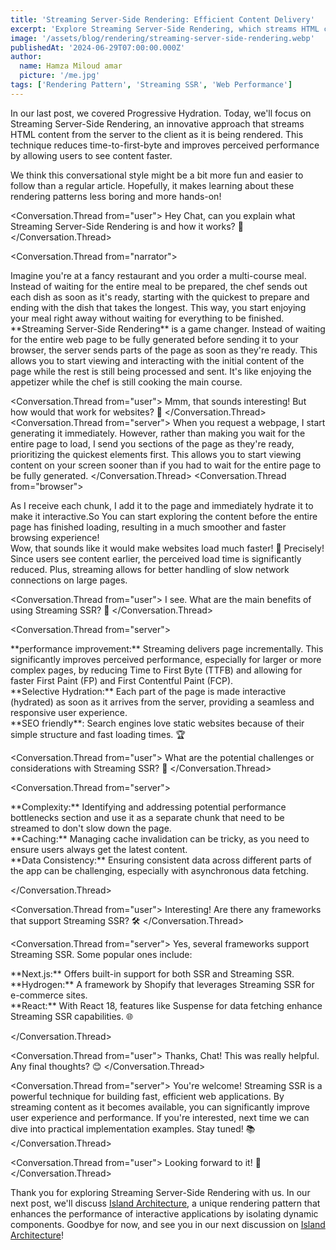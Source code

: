 ```yaml
---
title: 'Streaming Server-Side Rendering: Efficient Content Delivery'
excerpt: 'Explore Streaming Server-Side Rendering, which streams HTML content from the server to the client for faster load times.'
image: '/assets/blog/rendering/streaming-server-side-rendering.webp'
publishedAt: '2024-06-29T07:00:00.000Z'
author:
  name: Hamza Miloud amar
  picture: '/me.jpg'
tags: ['Rendering Pattern', 'Streaming SSR', 'Web Performance']
---
```


In our last post, we covered Progressive Hydration. Today, we'll focus on Streaming Server-Side Rendering, an innovative approach that streams HTML content from the server to the client as it is being rendered. This technique reduces time-to-first-byte and improves perceived performance by allowing users to see content faster.

We think this conversational style might be a bit more fun and easier to follow than a regular article. Hopefully, it makes learning about these rendering patterns less boring and more hands-on!

<Conversation>

<Conversation.Thread from="user">
  Hey Chat, can you explain what Streaming Server-Side Rendering is
  and how it works? 🤔
</Conversation.Thread>

<Conversation.Thread from="narrator">
  <div>
    Imagine you're at a fancy restaurant and you order a multi-course
    meal. Instead of waiting for the entire meal to be prepared, the
    chef sends out each dish as soon as it's ready, starting with the
    quickest to prepare and ending with the dish that takes the
    longest. This way, you start enjoying your meal right away without
    waiting for everything to be finished.
  </div>
  <div>
    **Streaming Server-Side Rendering** is a game changer. Instead of
    waiting for the entire web page to be fully generated before
    sending it to your browser, the server sends parts of the page as
    soon as they're ready. This allows you to start viewing and
    interacting with the initial content of the page while the rest is
    still being processed and sent. It's like enjoying the appetizer
    while the chef is still cooking the main course.
  </div>
</Conversation.Thread>

<Conversation.Thread from="user">
  Mmm, that sounds interesting! But how would that work for websites?
  🤔
</Conversation.Thread>
<Conversation.Thread from="server">
  When you request a webpage, I start generating it immediately.
  However, rather than making you wait for the entire page to load, I
  send you sections of the page as they're ready, prioritizing the
  quickest elements first. This allows you to start viewing content on
  your screen sooner than if you had to wait for the entire page to be
  fully generated.
</Conversation.Thread>
<Conversation.Thread from="browser">
  <div>
    As I receive each chunk, I add it to the page and immediately
    hydrate it to make it interactive.So You can start exploring the
    content before the entire page has finished loading, resulting in
    a much smoother and faster browsing experience!
  </div>
</Conversation.Thread>
<Conversation.Thread from="user">
  Wow, that sounds like it would make websites load much faster! 🚀
</Conversation.Thread>
<Conversation.Thread from="browser">
  Precisely! Since users see content earlier, the perceived load time
  is significantly reduced. Plus, streaming allows for better handling
  of slow network connections on large pages.
</Conversation.Thread>

<Conversation.Thread from="user">
  I see. What are the main benefits of using Streaming SSR? 🌟
</Conversation.Thread>

<Conversation.Thread from="server">
  <div>
    **performance improvement:** Streaming delivers page
    incrementally. This significantly improves perceived performance,
    especially for larger or more complex pages, by reducing Time to
    First Byte (TTFB) and allowing for faster First Paint (FP) and
    First Contentful Paint (FCP).
  </div>
  <div>
    **Selective Hydration:** Each part of the page is made interactive
    (hydrated) as soon as it arrives from the server, providing a
    seamless and responsive user experience.
  </div>
  <div>
    **SEO friendly**: Search engines love static websites because of
    their simple structure and fast loading times. 🏆
  </div>
</Conversation.Thread>

<Conversation.Thread from="user">
  What are the potential challenges or considerations with Streaming
  SSR? 🤔
</Conversation.Thread>

<Conversation.Thread from="server">
<div>
  **Complexity:** Identifying and addressing potential performance
  bottlenecks section and use it as a separate chunk that need to be
  streamed to don't slow down the page.
</div>
<div>
  **Caching:** Managing cache invalidation can be tricky, as you need
  to ensure users always get the latest content.
</div>
<div>
  **Data Consistency:** Ensuring consistent data across different
  parts of the app can be challenging, especially with asynchronous
  data fetching.
</div>

</Conversation.Thread>

<Conversation.Thread from="user">
  Interesting! Are there any frameworks that support Streaming SSR? 🛠️
</Conversation.Thread>

<Conversation.Thread from="server">
Yes, several frameworks support Streaming SSR. Some popular ones include:

<div>
  **Next.js:** Offers built-in support for both SSR and Streaming SSR.
</div>
<div>
  **Hydrogen:** A framework by Shopify that leverages Streaming SSR
  for e-commerce sites.
</div>
<div>
  **React:** With React 18, features like Suspense for data fetching
  enhance Streaming SSR capabilities. 🌐
</div>

</Conversation.Thread>

<Conversation.Thread from="user">
  Thanks, Chat! This was really helpful. Any final thoughts? 😊
</Conversation.Thread>

<Conversation.Thread from="server">
  You're welcome! Streaming SSR is a powerful technique for building
  fast, efficient web applications. By streaming content as it becomes
  available, you can significantly improve user experience and
  performance. If you're interested, next time we can dive into
  practical implementation examples. Stay tuned! 📚
</Conversation.Thread>

<Conversation.Thread from="user">
  Looking forward to it! 📖
</Conversation.Thread>

</Conversation>

Thank you for exploring Streaming Server-Side Rendering with us. In our next post, we'll discuss [Island Architecture](/blogs/island-architecture-enhancing-performance-and-interactivity), a unique rendering pattern that enhances the performance of interactive applications by isolating dynamic components. Goodbye for now, and see you in our next discussion on [Island Architecture](/blogs/island-architecture-enhancing-performance-and-interactivity)!

